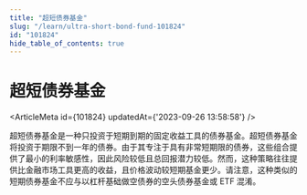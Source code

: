 ```yaml
---
title: "超短债券基金"
slug: "/learn/ultra-short-bond-fund-101824"
id: "101824"
hide_table_of_contents: true
---
```



# 超短债券基金

<ArticleMeta id={101824} updatedAt={'2023-09-26 13:58:58'} />
<div className='border-solid border-b border-t-0 my-4 border-[var(--ifm-color-gray-300)]' />

超短债券基金是一种只投资于短期到期的固定收益工具的债券基金。超短债券基金将投资于期限不到一年的债券。由于其专注于具有非常短期限的债券，这些组合提供了最小的利率敏感性，因此风险较低且总回报潜力较低。然而，这种策略往往提供比金融市场工具更高的收益，且价格波动较短期基金更少。请注意，这种类似的短期债券基金不应与以杠杆基础做空债券的空头债券基金或 ETF 混淆。
